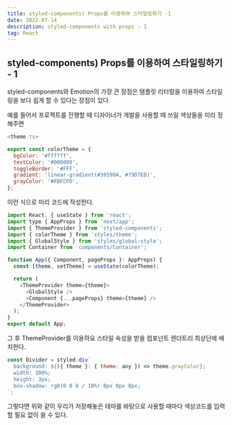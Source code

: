 ```yaml
---
title: styled-components) Props를 이용하여 스타일링하기 -1
date: 2022-07-14
description: styled-components with props - 1
tag: React
---
```


## styled-components) Props를 이용하여 스타일링하기 - 1

styled-components와 Emotion의 가장 큰 장점은 템플릿 리터럴을 이용하여 스타일링을 보다 쉽게 할 수 있다는 장점이 있다.

예를 들어서 프로젝트를 진행할 때 디자이너가 개발을 사용할 때 쓰일 색상들을 미리 정해주면

```js
<theme.ts>

export const colorTheme = {
  bgColor: '#ffffff',
  textColor: '#000000',
  toggleBorder: '#FFF',
  gradient: 'linear-gradient(#39598A, #79D7ED)',
  grayColor: '#FBFCFD',
};
```

이런 식으로 미리 코드에 작성한다.

```js
import React, { useState } from 'react';
import type { AppProps } from 'next/app';
import { ThemeProvider } from 'styled-components';
import { colorTheme } from 'styles/theme';
import { GlobalStyle } from 'styles/global-style';
import Container from 'components/Container';

function App({ Component, pageProps }: AppProps) {
  const [theme, setTheme] = useState(colorTheme);

  return (
    <ThemeProvider theme={theme}>
      <GlobalStyle />
      <Component {...pageProps} theme={theme} />
    </ThemeProvider>
  );
}
export default App;
```

그 후 ThemeProvider를 이용하요 스타일 속성을 받을 컴포넌트 렌더트리 최상단에 배치한다.

```js
const Divider = styled.div`
  background: ${({ theme }: { theme: any }) => theme.grayColor};
  width: 100%;
  height: 3px;
  box-shadow: rgb(0 0 0 / 10%) 0px 0px 8px;
`;
```

그렇다면 위와 같이 우리가 저장해놓은 테마를 바탕으로 사용할 때마다 색상코드를 입력할 필요 없이 쓸 수 있다.
